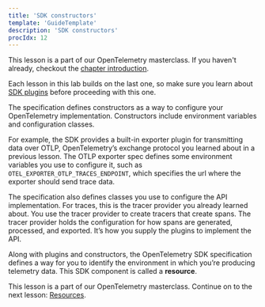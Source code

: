 ```yaml
---
title: 'SDK constructors'
template: 'GuideTemplate'
description: 'SDK constructors'
procIdx: 12
---
```


<Callout variant="course">

This lesson is a part of our OpenTelemetry masterclass. If you haven't already, checkout the [chapter introduction](/opentelemetry-masterclass/fundamentals).

Each lesson in this lab builds on the last one, so make sure you learn about [SDK plugins](/opentelemetry-masterclass/fundamentals/sdk-plugins) before proceeding with this one.

</Callout>

The specification defines constructors as a way to configure your OpenTelemetry implementation. Constructors include environment variables and configuration classes.

For example, the SDK provides a built-in exporter plugin for transmitting data over OTLP, OpenTelemetry’s exchange protocol you learned about in a previous lesson. The OTLP exporter spec defines some environment variables you use to configure it, such as `OTEL_EXPORTER_OTLP_TRACES_ENDPOINT`, which specifies the url where the exporter should send trace data.

The specification also defines classes you use to configure the API implementation. For traces, this is the tracer provider you already learned about. You use the tracer provider to create tracers that create spans. The tracer provider holds the configuration for how spans are generated, processed, and exported. It’s how you supply the plugins to implement the API.

Along with plugins and constructors, the OpenTelemetry SDK specification defines a way for you to identify the environment in which you’re producing telemetry data. This SDK component is called a **resource**.

<Callout variant="course">

This lesson is a part of our OpenTelemetry masterclass. Continue on to the next lesson: [Resources](/opentelemetry-masterclass/fundamentals/resources).

</Callout>
